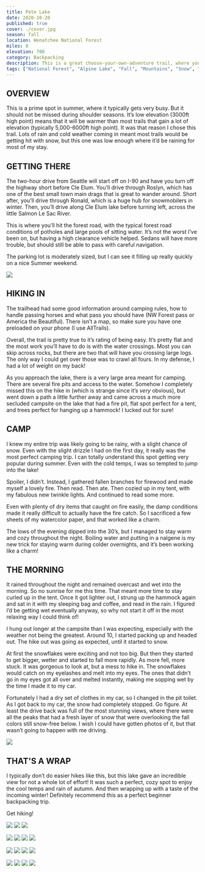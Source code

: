 ```yaml
---
title: Pete Lake
date: 2020-10-20
published: true
cover: ./cover.jpg
season: fall
location: Wenatchee National Forest
miles: 8
elevation: 700
category: Backpacking
description: This is a great choose-your-own-adventure trail, where you can hike an easy 4 miles in and set up camp on the lake.  Once there, you can hangout, have a campfire, fish and enjoy the view of the surrounding mountains over the lake. You can also take advantage of the network of trails that branch off from this one.
tags: ["National Forest", "Alpine Lake", "Fall", "Mountains", "Snow", "Backpacking", "Hike", "NW Forest Pass", "Washington", "PNW", "Easy"]
---
```


## OVERVIEW
This is a prime spot in summer, where it typically gets very busy. But it should not be missed during shoulder seasons. It’s low elevation (3000ft high point) means that it will be warmer than most trails that gain a lot of elevation (typically 5,000-6000ft high point). It was that reason I chose this trail. Lots of rain and cold weather coming in meant most trails would be getting hit with snow, but this one was low enough where it’d be raining for most of my stay.

## GETTING THERE
The two-hour drive from Seattle will start off on I-90 and have you turn off the highway short before Cle Elum. You’ll drive through Roslyn, which has one of the best small town main drags that is great to wander around. Short after, you’ll drive through Ronald, which is a huge hub for snowmobilers in winter. Then, you’ll drive along Cle Elum lake before turning left, across the little Salmon Le Sac River.

This is where you’ll hit the forest road, with the typical forest road conditions of potholes and large pools of sitting water. It’s not the worst I’ve been on, but having a high clearance vehicle helped. Sedans will have more trouble, but should still be able to pass with careful navigation.

The parking lot is moderately sized, but I can see it filling up really quickly on a nice Summer weekend.

![](./imgs/trailhead.jpg "")

## HIKING IN
The trailhead had some good information around camping rules, how to handle passing horses and what pass you should have (NW Forest pass or America the Beautiful). There isn’t a map, so make sure you have one preloaded on your phone (I use AllTrails).

Overall, the trail is pretty true to it’s rating of being easy. It’s pretty flat and the most work you’ll have to do is with the water crossings. Most you can skip across rocks, but there are two that will have you crossing large logs. The only way I could get over those was to crawl all fours. In my defense, I had a lot of weight on my back!

As you approach the lake, there is a very large area meant for camping. There are several fire pits and access to the water.  Somehow I completely missed this on the hike in (which is strange since it’s *very* obvious), but went down a path a little further away and came across a much more secluded campsite on the lake that had a fire pit, flat spot perfect for a tent, and trees perfect for hanging up a hammock! I lucked out for sure!

## CAMP
I knew my entire trip was likely going to be rainy, with a slight chance of snow. Even with the slight drizzle I had on the first day, it really was the most perfect camping trip. I can totally understand this spot getting very popular during summer. Even with the cold temps, I was so tempted to jump into the lake!

Spoiler, I didn’t. Instead, I gathered fallen branches for firewood and made myself a lovely fire. Then read. Then ate. Then cozied up in my tent, with my fabulous new twinkle lights. And continued to read some more.

Even with plenty of dry items that caught on fire easily, the damp conditions made it really difficult to actually have the fire catch. So I sacrificed a few sheets of my watercolor paper, and that worked like a charm.

The lows of the evening dipped into the 30’s, but I managed to stay warm and cozy throughout the night. Boiling water and putting in a nalgene is my new trick for staying warm during colder overnights, and it’s been working like a charm!

## THE MORNING
It rained throughout the night and remained overcast and wet into the morning. So no sunrise for me this time.  That meant more time to stay curled up in the tent.  Once it got lighter out, I strung up the hammock again and sat in it with my sleeping bag and coffee, and read in the rain. I figured I’d be getting wet eventually anyway, so why not start it off in the most relaxing way  I could think of!

I hung out longer at the campsite than I was expecting, especially with the weather not being the greatest. Around 10, I started packing up and headed out. The hike out was going as expected, until it started to snow.

At first the snowflakes were exciting and not too big. But then they started to get bigger, wetter and started to fall more rapidly. As more fell, more stuck. It was gorgeous to look at, but a mess to hike in. The snowflakes would catch on my eyelashes and melt into my eyes. The ones that didn’t go in my eyes got all over and melted instantly, making me sopping wet by the time I made it to my car.

Fortunately I had a dry set of clothes in my car, so I changed in the pit toilet. As I got back to my car, the snow had completely stopped. Go figure. At least the drive back was full of the most stunning views, where there were all the peaks that had a fresh layer of snow that were overlooking the fall colors still snow-free below. I wish I could have gotten photos of it, but that wasn’t going to happen with me driving.

![](./imgs/campsite.jpg "")

## THAT'S A WRAP
I typically don’t do easier hikes like this, but this lake gave an incredible view for not a whole lot of effort! It was such a perfect, cozy spot to enjoy the cool temps and rain of autumn. And then wrapping up with a taste of the incoming winter! Definitely recommend this as a perfect beginner backpacking trip.

Get hiking!

![](./imgs/dogs_trail.jpg "")
![](./imgs/ember_trail.jpg "")
![](./imgs/trail.jpg "")

![](./imgs/dog_on_log.jpg "")
![](./imgs/log_bridge.jpg "")
![](./imgs/log_crossing.jpg "")
![](./imgs/water_crossing.jpg "")

![](./imgs/tent.jpg "")
![](./imgs/pete_lake.jpg "")
![](./imgs/fire.jpg "")
![](./imgs/dusk.jpg "")

![](./imgs/fall_colors.jpg "")
![](./imgs/snow.jpg "")
![](./imgs/snowflakes.jpg "")
![](./imgs/snowy_trail.jpg "")
